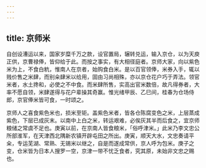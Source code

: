 ```yaml
---
---
---
```

title: 京师米
---



自创设漕运以来，国家岁糜千万之款，设官置局，辗转兑运，输入京仓，以为天庾正供，京曹禄俸，皆仰给于此。而按之事实，有大相径庭者。京师大家，向以紫色米为上，不食白粇，惟南人在京者，始购食白米。是以百官领俸，米券入手，辄以贱价售之米肆，而别籴肆米以给用，固由习尚相殊，亦以京仓花户巧于弄法。领官米者，水土搀和，必使之不中食。而米肆所售，实高出官米数倍，故凡得券者，大率不愿自领，米肆遂得与花户辈操其奇赢。惟光绪甲辰、乙巳间，桂春为仓场侍郎，京官俸米皆可食，一时颂之。

京师人之喜食紫色米也，损米至钜。盖紫色米者，皆各仓陈腐变色之米，上层蒸成紫色，下层已成灰末。以南中上白之米，转运艰难，必俟灰其半而后食之，宜京师粮储之常虞不足也。庚寅以前，在京南人皆食粮米，「俗呼津米。」此米乃李文忠公所部淮军，在天津西北隅新农镇开辟屯田之所出。庚寅，顺天大水，文忠奏请平籴，专运芜湖、常熟、无锡米以继之，自是而遂成常供，京人呼为包米。庚子之变，仓米皆为日本人搜罗一空，京津一带不忧乏食者，究其原，未始非文忠之赐也。